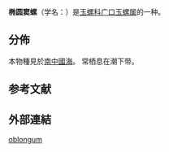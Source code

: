{{Speciesbox
 | taxon = Sinum oblongum
 | authority = (Reeve)
}}
'''椭圆窦螺'''（学名：''{{lang|la|Sinum oblongum}}''）是[[玉螺科|玉螺科]][[广口玉螺属|广口玉螺属]]的一种{{r|shell_6485}}。

==分佈==
本物種見於[[南中國海|南中國海]]{{r|shell_6485|shelldoc_420090220139}}。
常栖息在潮下带{{r|shell_6485}}。

==参考文献==
{{reflist|refs=
<ref name="shell_6485">{{cite web
 |url=http://shell.sinica.edu.tw/chinese/shellbase_detail.php?science_no=6485
 |title=国际贝库：椭圆窦螺
 |publisher=台湾贝类资料库
 |access-date=2018-04-27
 |language=zh-hant
 |archive-date=2018-04-28
 |archive-url=https://web.archive.org/web/20180428093620/http://shell.sinica.edu.tw/chinese/shellbase_detail.php?science_no=6485
 |dead-url=no
 }}</ref>
<ref name="shelldoc_420090220139">{{shelldoc_420090220139}}</ref>
}}

==外部連結==
{{Taxonbar}}
[[Category:竇螺屬|oblongum]]
{{Mollusc-stub}}